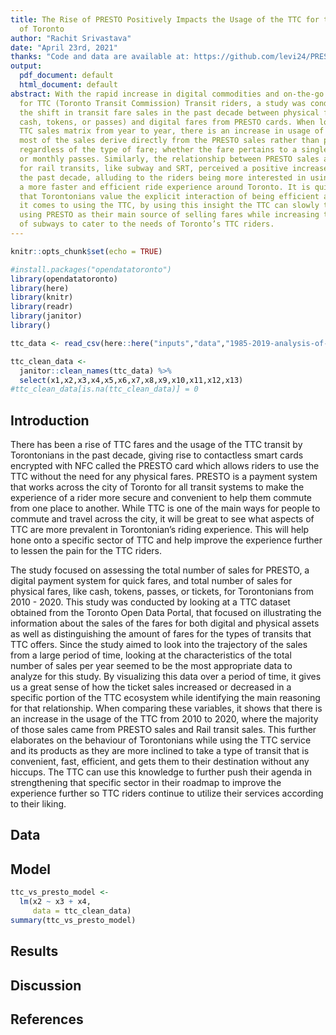 ```yaml
---
title: The Rise of PRESTO Positively Impacts the Usage of the TTC for the Residents
  of Toronto
author: "Rachit Srivastava"
date: "April 23rd, 2021"
thanks: "Code and data are available at: https://github.com/levi24/PRESTO_VS_TTC"
output:
  pdf_document: default
  html_document: default
abstract: With the rapid increase in digital commodities and on-the-go customer experiences
  for TTC (Toronto Transit Commission) Transit riders, a study was conducted to see
  the shift in transit fare sales in the past decade between physical fares (i.e.
  cash, tokens, or passes) and digital fares from PRESTO cards. When looking at the
  TTC sales matrix from year to year, there is an increase in usage of the TTC where
  most of the sales derive directly from the PRESTO sales rather than physical fares
  regardless of the type of fare; whether the fare pertains to a single-fare ticket
  or monthly passes. Similarly, the relationship between PRESTO sales and the sales
  for rail transits, like subway and SRT, perceived a positive increase in usage in
  the past decade, alluding to the riders being more interested in using the TTC for
  a more faster and efficient ride experience around Toronto. It is quite evident
  that Torontonians value the explicit interaction of being efficient and quick when
  it comes to using the TTC, by using this insight the TTC can slowly transition into
  using PRESTO as their main source of selling fares while increasing the development
  of subways to cater to the needs of Toronto’s TTC riders.
---
```


```r
knitr::opts_chunk$set(echo = TRUE)
```
```r
#install.packages("opendatatoronto")
library(opendatatoronto)
library(here)
library(knitr)
library(readr)
library(janitor)
library()
```

```r
ttc_data <- read_csv(here::here("inputs","data","1985-2019-analysis-of-ridership - 1985-2019 ACTUALS.csv"))
```

```r
ttc_clean_data <-
  janitor::clean_names(ttc_data) %>%
  select(x1,x2,x3,x4,x5,x6,x7,x8,x9,x10,x11,x12,x13)
#ttc_clean_data[is.na(ttc_clean_data)] = 0 
```

## Introduction
There has been a rise of TTC fares and the usage of the TTC transit by Torontonians in the past decade, giving rise to contactless smart cards encrypted with NFC called the PRESTO card which allows riders to use the TTC without the need for any physical fares. PRESTO is a payment system that works across the city of Toronto for all transit systems to make the experience of a rider more secure and convenient to help them commute from one place to another. While TTC is one of the main ways for people to commute and travel across the city, it will be great to see what aspects of TTC are more prevalent in Torontonian’s riding experience. This will help hone onto a specific sector of TTC and help improve the experience further to lessen the pain for the TTC riders. 

The study focused on assessing the total number of sales for PRESTO, a digital payment system for quick fares, and total number of sales for physical fares, like cash, tokens, passes, or tickets, for Torontonians from 2010 - 2020. This study was conducted by looking at a TTC dataset obtained from the Toronto Open Data Portal, that focused on illustrating the information about the sales of the fares for both digital and physical assets as well as distinguishing the amount of fares for the types of transits that TTC offers. Since the study aimed to look into the trajectory of the sales from a large period of time, looking at the characteristics of the total number of sales per year seemed to be the most appropriate data to analyze for this study. By visualizing this data over a period of time, it gives us a great sense of how the ticket sales increased or decreased in a specific portion of the TTC ecosystem while identifying the main reasoning for that relationship. When comparing these variables, it shows that there is an increase in the usage of the TTC from 2010 to 2020, where the majority of those sales came from PRESTO sales and Rail transit sales. This further elaborates on the behaviour of Torontonians while using the TTC service and its products as they are more inclined to take a type of transit that is convenient, fast, efficient, and gets them to their destination without any hiccups. The TTC can use this knowledge to further push their agenda in strengthening that specific sector in their roadmap to improve the experience further so TTC riders continue to utilize their services according to their liking. 



## Data

## Model

```r
ttc_vs_presto_model <- 
  lm(x2 ~ x3 + x4, 
     data = ttc_clean_data)
summary(ttc_vs_presto_model)
```




## Results

## Discussion

## References
